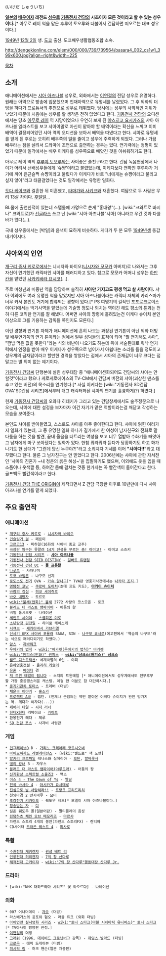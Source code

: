 {{{+1 池田秀一 }}} (いけだ しゅういち)

'''[[일본]]의 [[배우]]이자 레전드 [[성우]]로 [[기동전사 건담]]의 시초이자 모든 것이라고 할 수 있는 성우이다.'''[* 아무로 레이 역을 맡은 후루야 토오루와 더불어서 건담하면 떠오르는 대표 성우이다.] 

[[1949년]] [[12월 2일]] 생. [[도쿄]] 출신. 도쿄배우생활협동조합 소속.

http://dengekionline.com/elem/000/000/739/739564/basara4_002_cs1w1_399x600.jpg?align=right&width=225

[[목차]]


== 소개 ==
애니메이션에서는 [[샤아 아즈나블]] 성우로, 외화에서는 [[이연걸]]의 전담 성우로 유명하다. 원래는 아역으로 방송에 입문했으며 천재아역으로 유명세를 날렸었다. 그 후 외화의 더빙을 하다가 프로듀서의 추천으로 성우로 데뷔했다. 당시에는 성우의 사회적인 지위가 낮았기 때문에 처음에는 성우를 할 생각은 전혀 없었다고 한다. [[기동전사 건담]]의 오디션에서는 당초 [[아무로 레이]] 역 지망이었으나 우연히 보게 된 [[야스히코 요시카즈]]의 샤아 아즈나블 일러스트를 보고 샤아야말로 자신이 맡아야 할 배역이라는 확신을 느끼고 이미 배역이 결정되어있던 샤아 역의 오디션을 보아서 배역을 따냈다고 한다. 샤아로 유명세를 얻게 된 후로는 오히려 배우쪽의 일을 줄이고 성우에 주력하게 되었다. 그러나 가끔 배우라는 점을 살려서 드라마에 조연으로 출연하는 경우는 있다. 연기력에는 정평이 있었기 때문에 일각에서는 배우 이케다를 성우쪽으로 빼앗긴 것을 아쉬워하기도 한다.

아무로 레이 역의 [[후루야 토오루]]와는 사이좋은 술친구라고 한다. 건담 녹음현장에서 나이가 어려서 선배성우들에게 '슈쨩'이라고 불렸었는데, 이케다보다 연하인 후루야가 거기에 끼어 은근슬쩍 슈쨩이라고 불렀다가 이케다가 바로 "너에게는 슈짱이라고 불리고 싶지 않아"라고 태클걸었다는 것도 일각에서는 유명한 일화다.

[[토다 케이코]]와 결혼한 뒤 이혼했고, [[타마가와 사키코]]와 재혼했다. 여담으로 두 사람은 무려 13살 차이다. [[후덜덜]]...

BL물에 출연한적이 있는데 스탭롤에 가명으로 쓴게 "홍대왕"(…). [wiki:"크와트로 바지나" 크와트로]가 [[선글라스]] 쓰고 난 [wiki:"샤아 아즈나블"샤아] 아냐라고 우긴 것과 다를바가 없다(…).

국내 성우중에서는 [박일]과 음색이 묘하게 비슷하다. 게다가 두 분 모두 [[1949년]]생 동갑내기이시다.

== 샤아와의 인연 ==
[[개구리 중사 케로로]]에서는 니시자와 바이오([[니시자와 모모카]] 아버지)로 나와서는 그후 자신이 연기했던 캐릭터인 샤아를 패러디하고 있다. 참고로 모모카 어머니 성우는 [[하만 칸]]을 맡았던 [[사카키바라 요시코]](…).

주로 미청년과 미중년 역을 담당하며 솔직히 '''샤아만 가지고도 평생 먹고 살 사람이다.''' 샤아 이외에도 여러 유명한 역을 맡았지만 샤아 아즈나블이라는 캐릭터 자체의 카리스마가 너무 커서 본인도 거기에 합류되는 경향이 있다.[* PS 여명기의 걸작인 포포로크로이스이야기에서는 백기사역을 맡았는데 기술명 정도나 외치는 역이긴 해도 평소의 톤과는 전혀 다른 코믹한 연기를 잘 해냈다. 어쩌면 샤아의 망령에 홀려있는건 이케다 슈이치 본인 이상으로 그를 기용하는 감독들 쪽인지도 모른다.]

이런 경향과 연기톤 자체가 애니메이션에 흔히 나오는 과장된 연기톤이 아닌 외화 더빙 및 배우연기쪽의 연기 톤이라는 점에서 일부 [[성덕]]들의 표적이 되어 "뭘 연기해도 샤아", "짬밥 먹은 값을 못한다"라는 식의 비난이 나오기도 하는데 위에 서술된대로 워낙 연기력에서 인정을 받아 배우 이케다가 성우쪽으로 넘어가서 아쉽다는 소리를 들을 정도이고 성우계의 금자탑이라고 할만한 경력을 쌓았다는 점에서 샤아의 존재감이 너무 크다는 점 말고는 별 의미 없는 얘기이다.

[[기동전사 건담씨]] 단행본에 실린 성우대담 중 "애니메이션화되어도 건담씨의 샤아는 안할것"이라고 했으나 케로케로에이스의 TV-CM에서 건담씨 버전의 샤아(괴상한 댄스를 추고 있는 버전)의 목소리를 연기했다.[* 사실 이케다는 [wiki:"기동전사 SD건담 OVA"SD건담 시리즈]에서부터 개그 캐릭터화된 샤아의 연기를 훌륭하게(?) 하였다.]

현재 [[기동전사 건담씨]]의 오와다 히데키가 그리고 있는 건담창세에서도 술주정꾼으로 나오는데, 샤아에 대한 설정을 보자마자 이건 자기가 맡은 역할이라는걸 깨닫고 각성하는 모습을 보여준다.

본인도 샤아를 받아들였고, 스스로도 샤아를 아주 좋아한다고 한다. 샤아에 얽힌 여러가지 일화가 있는데, 그 중 유명한 일화 하나가 길가에서 한 여성이 남자친구와 전화로 말다툼을 하는 것을 발견, 끝내 울음을 터트리는 여성을 보고 너무 열받아 수화기를 빼앗아 그 남자에게 마구 쏘아댔다는 일화가 있다. 한참 뭐라뭐라 듣다가 당황하기도 하고 화가 나기도 한 상대가 "그런데 당신 누구야?!"라고 소리치자 기세를 이어 '''"샤아다!!"'''라고 대꾸했다고 한다. 물론 그 남자친구는 안 믿었다고 한다. 2006년에는 샤아에 관한 자서전인 '샤아의 진혼가 ~내 청춘의 붉은 혜성~'을 집필하기도 했으며, 이외에도 옷을 입을 때 소품이나 옷색깔 등, 하여간 몸에 걸치는 것중 한가지는 꼭 빨간색이 들어간다고 한다. 골프백도 빨간색이라고 한다.

[[기동전사 건담 THE ORIGIN]]이 제작되면서 Z 건담 극장판 이후로 10년만에 다시 샤아 아즈나블 연기를 맡게 되었다.

== 주요 출연작 ==
=== 애니메이션 ===
 * [[개구리 중사 케로로]] - [[니시자와 바이오]]
 * [[건슬링거 걸]] - 페르미
 * [[고르고13]] - 미하일(16화의 사이비 종교 교주)
 * [[전설을 부르는 춤! 아미고!|극장판 짱구는 못말려 14기 전설을 부르는 춤! 아미고!]] - 아미고 스즈키
 * [[기동전사 건담 시리즈]] - '''[[샤아 아즈나블]]'''
 * [[기동전사 건담 SEED DESTINY]] - [[길버트 듀랜달]]
 * [[기동전사 건담 UC]] - '''[[풀 프론탈]]'''
 * [[나루토]] - 사자나미
 * [[도쿄 바빌론]] - 나구모 신지
 * [[로도스도 전기]] OVA - [[카슈 알나그]][* TVA판 영웅기사전에서는 [[나카타 조지]].]
 * [[명탐정 코난]] - [[쿠로바 도이치]](초대 괴도 키드), '''[[아카이 슈이치]]'''
 * [[바람의 검심]] - [[히코 세이쥬로]]
 * [[바오 내방자]] - 도르도
 * [[wiki:"불새(만화)" 불새]] 2772 사랑의 코스모존 - 로크
 * [[블러드 더 라스트 뱀파이어]] - 어둠의 왕
 * 비밀 톱시크릿 - 나레이션
 * [[세인트 세이야]] - [[스콜피온 미로]]
 * [[소년탐정 김전일]] - 히이로 케이스케
 * [[시큐브]] - [[세카이바시 가브리엘]]
 * [[신세기 GPX 사이버 포뮬러]] SAGA, SIN - [[나구모 쿄시로]](예고편에서 '역습의 나구모'라는 식으로 패러디되기도 하였다.)
 * [[암스]] - [[자바워크]]
 * [[우에키의 법칙]] - [[wiki:"마가렛(우에키의 법칙)" 마가렛]]
 * [[wiki:"원피스(만화)" 원피스]] - '''[[wiki:"샹크스(원피스)" 샹크스]]'''
 * [[월드 디스트럭션]]: 세계박멸의 6인 - 야피
 * [[은하영웅전설]] - [[울리히 케슬러]]
 * [[은혼]] - [[베이다]] 경
 * [[저 트윈 테일이 됩니다]] - 소지의 트윈테일 [* 애니메이션에서도 성우계에서도 전무후무할 가장 충공깽스러운 캐스팅. 이걸 한 이분도 참 대단하시다.]
 * [[증기기관차 토마스]] - 트레버 (더빙)
 * [[채운국 이야기]] - [[홍소가]]
 * [[프로젝트 A코]] - 캡틴. (언제나 근엄쩌는 역만 맡아온 이케다 슈이치가 완전 망가지는 역. 게다가 여자다(...)) 
 * [[페어리 테일(만화)|페어리 테일]] - [[시저 러너]]
 * [[헌터X헌터]] 리메이크 - [[카이토]]
 * 환몽전기 레다 - 제루
 * [[SD 건담 포스]] - 사자비 사령관

=== 게임 ===
 * [[건그레이브]]O.D - [[가리노 크레아레 코르시오네]]
 * [[바이오하자드 레벌레이션스]] - [wiki:"벨뜨로" 잭 노먼]
 * [[발키리 프로파일]] 레나스와 실메리아 - [[오딘]], [[발바롯사]]
 * [[별의 왕녀]] 3 - 자우스
 * [[블러드 더 라스트 뱀파이어(야루도라)]] - 어둠의 왕
 * [[신기환상 스펙트럴 소울즈2]] - 맥스
 * [[이스 4 - The Dawn of Ys]] - [[엘딜]]
 * [[전국 바사라 4]] - [[아시카가 요시테루]]
 * [[진심으로 날 사랑해라!!]] - [[프랑크 프리드리히]]
 * 천외마경 2 만지마루 - 요미
 * [[초강전기 키카이오]] - 쉐도우 레드[* 모델이 샤아 아즈나블이다.]
 * [[칭송받는 자]] - [[디]]
 * 킬존 쉐도우 폴(일본어판) - 멀티플레이 음성
 * [[킹덤하츠 체인 오브 메모리즈]] - [[마르샤]]
 * 파랜드 스토리 4개의 봉인(파랜드 스토리FX) - 란티아
 * CD시어터 [[드래곤 퀘스트 4]] - [[피사로]]

=== 특촬 ===
 * [[수권전대 게키렌쟈]] - [[권성 배트 리]]
 * [[인풍전대 허리켄쟈]] - [[7의 창 산다루]]
 * [[해적전대 고카이쟈]] - [[wiki:"7의 창 산다루"행동대장 산다루 Jr.]]

=== 드라마 ===
 * [wiki:"NHK 대하드라마 시리즈" 꽃 타오르다] - 나레이션

=== 외화 ===
 * 007 어나더데이 - [[자오]] (더빙)
 * 라스베가스의 공포와 혐오 - 라울 듀크 (외화 더빙)
 * [[아이언맨 실사영화 시리즈]] - [[wiki:"토니 스타크(마블 시네마틱 유니버스)" 토니 스타크]][* TV아사히 방영판 한정.]
 * [[이연걸]]의 더빙
 * [[크래쉬]] (1996, [[데이비드 크로넌버그]] 감독) - [[제임스 발라드]] (더빙)
 * [[크로우]] - 에릭 드레이븐 (더빙)
 * [[퍼시픽 림]] - 허크 핸슨(일본 개봉판)
